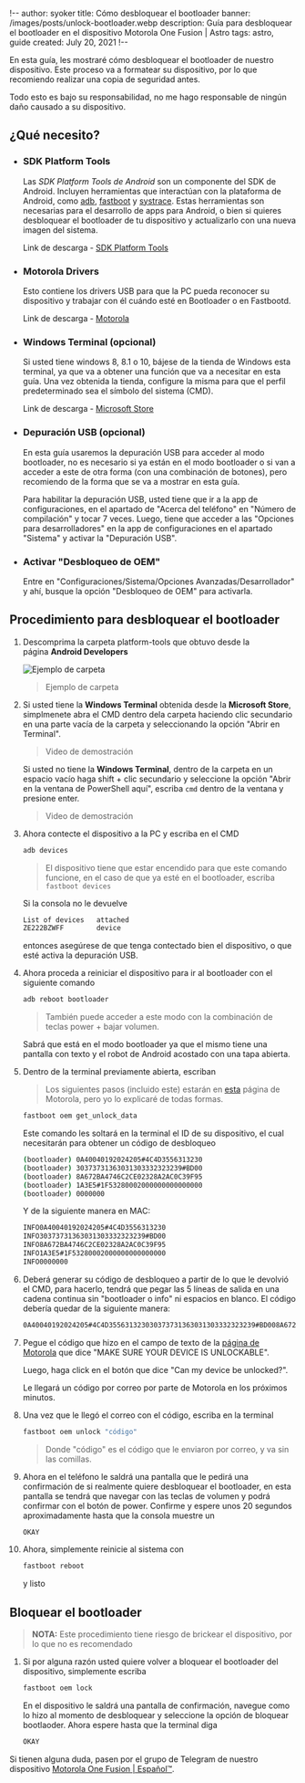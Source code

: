 !--
author: syoker
title: Cómo desbloquear el bootloader
banner: /images/posts/unlock-bootloader.webp
description: Guía para desbloquear el bootloader en el dispositivo Motorola One Fusion | Astro
tags: astro, guide
created: July 20, 2021
!--

En esta guía, les mostraré cómo desbloquear el bootloader de nuestro dispositivo. Este proceso va a formatear su dispositivo, por lo que recomiendo realizar una copia de seguridad antes.

Todo esto es bajo su responsabilidad, no me hago responsable de ningún daño causado a su dispositivo.

## **¿Qué necesito?**

- ### **SDK Platform Tools**

  Las *SDK Platform Tools de Android* son un componente del SDK de Android. Incluyen herramientas que interactúan con la plataforma de Android, como [adb](https://developer.android.com/studio/command-line/adb"), [fastboot](https://android.googlesource.com/platform/system/core/+/master/fastboot/#fastboot) y [systrace](https://developer.android.com/topic/performance/tracing/command-line). Estas herramientas son necesarias para el desarrollo de apps para Android, o bien si quieres desbloquear el bootloader de tu dispositivo y actualizarlo con una nueva imagen del sistema.

  Link de descarga - [SDK Platform Tools](https://developer.android.com/studio/releases/platform-tools)

- ### **Motorola Drivers**

  Esto contiene los drivers USB para que la PC pueda reconocer su dispositivo y trabajar con él cuándo esté en Bootloader o en Fastbootd.

  Link de descarga - [Motorola](https://motorola-global-es-latam.custhelp.com/app/answers/detail/a_id/89882)

- ### **Windows Terminal (opcional)**

  Si usted tiene windows 8, 8.1 o 10, bájese de la tienda de Windows esta terminal, ya que va a obtener una función que va a necesitar en esta guía. Una vez obtenida la tienda, configure la misma para que el perfil predeterminado sea el símbolo del sistema (CMD).

  Link de descarga - [Microsoft Store](https://www.microsoft.com/store/productId/9N0DX20HK701)

- ### **Depuración USB (opcional)**

  En esta guía usaremos la depuración USB para acceder al modo bootloader, no es necesario si ya están en el modo bootloader o si van a acceder a este de otra forma (con una combinación de botones), pero recomiendo de la forma que se va a mostrar en esta guía.

  Para habilitar la depuración USB, usted tiene que ir a la app de configuraciones, en el apartado de "Acerca del teléfono" en "Número de compilación" y tocar 7 veces. Luego, tiene que acceder a las "Opciones para desarrolladores" en la app de configuraciones en el apartado "Sistema" y activar la "Depuración USB".

- ### **Activar "Desbloqueo de OEM"**

  Entre en "Configuraciones/Sistema/Opciones Avanzadas/Desarrollador" y ahí, busque la opción "Desbloqueo de OEM" para activarla.

## **Procedimiento para desbloquear el bootloader**

1.  Descomprima la carpeta platform-tools que obtuvo desde la página **Android Developers**

    ![Ejemplo de carpeta](/images/guides/guide-examplefolder.webp)

    > Ejemplo de carpeta

2.  Si usted tiene la **Windows Terminal** obtenida desde la **Microsoft Store**, simplmenete abra el CMD dentro dela carpeta haciendo clic secundario en una parte vacía de la carpeta y seleccionando la opción "Abrir en Terminal".

    <CustomVideo src="/video/opencommandprompt.mp4" autoPlay loop muted />

    > Video de demostración

    Si usted no tiene la **Windows Terminal**, dentro de la carpeta en un espacio vacío haga shift + clic secundario y seleccione la opción "Abrir en la ventana de PowerShell aquí", escriba `cmd` dentro de la ventana y presione enter.

    <CustomVideo src="/video/openwindowspowershell.mp4" autoPlay loop muted />

    > Video de demostración

3.  Ahora contecte el dispositivo a la PC y escriba en el CMD

    ```bash
    adb devices
    ```

    > El dispositivo tiene que estar encendido para que este comando funcione, en el caso de que ya esté en el bootloader, escriba `fastboot devices`

    Si la consola no le devuelve

    ```bash
    List of devices   attached
    ZE222BZWFF        device
    ```

    entonces asegúrese de que tenga contectado bien el dispositivo, o que esté activa la depuración USB.

4.  Ahora proceda a reiniciar el dispositivo para ir al bootloader con el siguiente comando

    ```bash
    adb reboot bootloader
    ```

    > También puede acceder a este modo con la combinación de teclas power + bajar volumen.

    Sabrá que está en el modo bootloader ya que el mismo tiene una pantalla con texto y el robot de Android acostado con una tapa abierta.

5.  Dentro de la terminal previamente abierta, escriban

    > Los siguientes pasos (incluido este) estarán en [esta](https://en-us.support.motorola.com/app/standalone%2Fbootloader%2Funlock-your-device-b) página de Motorola, pero yo lo explicaré de todas formas.

    ```bash
    fastboot oem get_unlock_data
    ```

    Este comando les soltará en la terminal el ID de su dispositivo, el cual necesitarán para obtener un código de desbloqueo

    ```bash
    (bootloader) 0A40040192024205#4C4D3556313230
    (bootloader) 30373731363031303332323239#BD00
    (bootloader) 8A672BA4746C2CE02328A2AC0C39F95
    (bootloader) 1A3E5#1F53280002000000000000000
    (bootloader) 0000000
    ```

    Y de la siguiente manera en MAC:

    ```bash
    INFO0A40040192024205#4C4D3556313230
    INFO30373731363031303332323239#BD00
    INFO8A672BA4746C2CE02328A2AC0C39F95
    INFO1A3E5#1F53280002000000000000000
    INFO0000000
    ```

6.  Deberá generar su código de desbloqueo a partir de lo que le devolvió el CMD, para hacerlo, tendrá que pegar las 5 líneas de salida en una cadena continua sin "bootloader o info" ni espacios en blanco. El código debería quedar de la siguiente manera:

    ```bash
    0A40040192024205#4C4D355631323030373731363031303332323239#BD008A672BA4746C2CE02328A2AC0C39F951A3E5#1F532800020000000000000000000000
    ```

7.  Pegue el código que hizo en el campo de texto de la [página de Motorola](https://en-us.support.motorola.com/app/standalone%2Fbootloader%2Funlock-your-device-b) que dice "MAKE SURE YOUR DEVICE IS UNLOCKABLE".

    Luego, haga click en el botón que dice "Can my device be unlocked?".

    Le llegará un código por correo por parte de Motorola en los próximos minutos.

8.  Una vez que le llegó el correo con el código, escriba en la terminal

    ```bash
    fastboot oem unlock "código"
    ```

    > Donde "código" es el código que le enviaron por correo, y va sin las comillas.

9.  Ahora en el teléfono le saldrá una pantalla que le pedirá una confirmación de si realmente quiere desbloquear el bootloader, en esta pantalla se tendrá que navegar con las teclas de volumen y podrá confirmar con el botón de power. Confirme y espere unos 20 segundos aproximadamente hasta que la consola muestre un

    ```bash
    OKAY
    ```

10. Ahora, simplemente reinicie al sistema con

    ```bash
    fastboot reboot
    ```

    y listo

## **Bloquear el bootloader**

> **NOTA:** Este procedimiento tiene riesgo de brickear el dispositivo, por lo que no es recomendado

1.  Si por alguna razón usted quiere volver a bloquear el bootloader del dispositivo, simplemente escriba

    ```bash
    fastboot oem lock
    ```

    En el dispositivo le saldrá una pantalla de confirmación, navegue como lo hizo al momento de desbloquear y seleccione la opción de bloquear bootlaoder. Ahora espere hasta que la terminal diga

    ```bash
    OKAY
    ```

Si tienen alguna duda, pasen por el grupo de Telegram de nuestro dispositivo [Motorola One Fusion | Español™](https://t.me/MotorolaOneFusionES).
